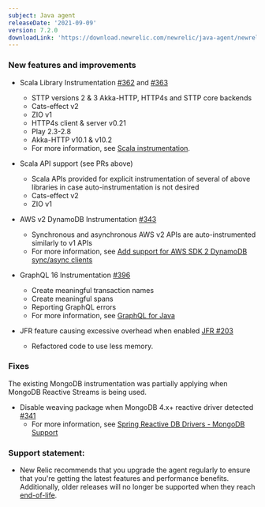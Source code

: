 ```yaml
---
subject: Java agent
releaseDate: '2021-09-09'
version: 7.2.0
downloadLink: 'https://download.newrelic.com/newrelic/java-agent/newrelic-agent/7.2.0/'
---
```


### New features and improvements

* Scala Library Instrumentation [#362](https://github.com/newrelic/newrelic-java-agent/pull/362) and [#363](https://github.com/newrelic/newrelic-java-agent/pull/363)
  * STTP versions 2 & 3  Akka-HTTP, HTTP4s and STTP core backends
  * Cats-effect v2
  * ZIO v1
  * HTTP4s client & server v0.21
  * Play 2.3-2.8
  * Akka-HTTP v10.1 & v10.2
  * For more information, see [Scala instrumentation](https://docs.newrelic.com/docs/agents/java-agent/frameworks/scala-installation-java/).

* Scala API support (see PRs above)
  * Scala APIs provided for explicit instrumentation of several of above libraries in case auto-instrumentation is not desired
  * Cats-effect v2
  * ZIO v1

* AWS v2 DynamoDB Instrumentation [#343](https://github.com/newrelic/newrelic-java-agent/pull/343)
  * Synchronous and asynchronous AWS v2 APIs are auto-instrumented similarly to v1 APIs
  * For more information, see [Add support for AWS SDK 2 DynamoDB sync/async clients](https://github.com/newrelic/newrelic-java-agent/issues/246)

* GraphQL 16 Instrumentation [#396](https://github.com/newrelic/newrelic-java-agent/pull/396)
  * Create meaningful transaction names
  * Create meaningful spans
  * Reporting GraphQL errors
  * For more information, see [GraphQL for Java](https://github.com/newrelic/newrelic-java-agent/issues/356)

* JFR feature causing excessive overhead when enabled [JFR #203](https://github.com/newrelic/newrelic-jfr-core/issues/203)
  * Refactored code to use less memory.

### Fixes

The existing MongoDB instrumentation was partially applying when MongoDB Reactive Streams is being used.

* Disable weaving package when MongoDB 4.x+ reactive driver detected [#341](https://github.com/newrelic/newrelic-java-agent/pull/341)
  * For more information, see [Spring Reactive DB Drivers - MongoDB Support](https://github.com/newrelic/newrelic-java-agent/issues/198)

### Support statement:

* New Relic recommends that you upgrade the agent regularly to ensure that you're getting the latest features and
  performance benefits. Additionally, older releases will no longer be supported when they reach
  [end-of-life](/docs/using-new-relic/cross-product-functions/install-configure/notification-changes-new-relic-saas-features-distributed-software/).

